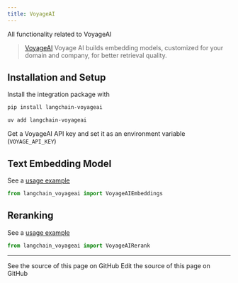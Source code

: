 ```yaml
---
title: VoyageAI
---
```


All functionality related to VoyageAI

>[VoyageAI](https://www.voyageai.com/) Voyage AI builds embedding models, customized for your domain and company, for better retrieval quality.

## Installation and Setup

Install the integration package with
<CodeGroup>
```bash pip
pip install langchain-voyageai
```

```bash uv
uv add langchain-voyageai
```
</CodeGroup>

Get a VoyageAI API key and set it as an environment variable (`VOYAGE_API_KEY`)


## Text Embedding Model

See a [usage example](/oss/python/integrations/text_embedding/voyageai)

```python
from langchain_voyageai import VoyageAIEmbeddings
```


## Reranking

See a [usage example](/oss/python/integrations/document_transformers/voyageai-reranker)

```python
from langchain_voyageai import VoyageAIRerank
```

---

<CardGroup cols={2}>
  <Card title="View Source" icon="eye" href="https://github.com/langchain-ai/docs/blob/main/src/oss/python/integrations/providers/voyageai.mdx">
    See the source of this page on GitHub
  </Card>
  <Card title="Edit Source" icon="pen-to-square" href="https://github.com/langchain-ai/docs/edit/main/src/oss/python/integrations/providers/voyageai.mdx">
    Edit the source of this page on GitHub
  </Card>
</CardGroup>
